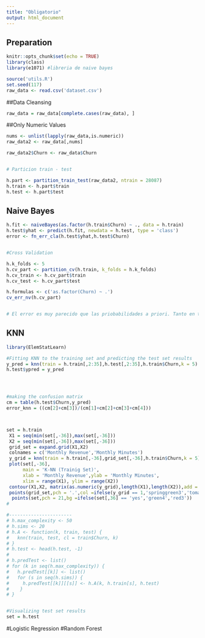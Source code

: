 ```yaml
---
title: "Obligatorio"
output: html_document
---
```


## Preparation

```r
knitr::opts_chunk$set(echo = TRUE)
library(class)
library(e1071) #libreria de naive bayes

source('utils.R')
set.seed(117)
raw_data <- read.csv('dataset.csv')
```

##Data Cleansing
```r
raw_data = raw_data[complete.cases(raw_data), ]


```

##Only Numeric Values
```r
nums <- unlist(lapply(raw_data,is.numeric))
raw_data2 <- raw_data[,nums]

raw_data2$Churn <- raw_data$Churn


# Particion train - test

h.part <- partition_train_test(raw_data2, ntrain = 28087)
h.train <- h.part$train
h.test <- h.part$test


```

## Naive Bayes
```r

h.fit <- naiveBayes(as.factor(h.train$Churn) ~ ., data = h.train)
h.test$yhat <- predict(h.fit, newdata = h.test, type = 'class') 
error <- fn_err_cla(h.test$yhat,h.test$Churn)


#Cross Validation

h.k_folds <- 5
h.cv_part <- partition_cv(h.train, k_folds = h.k_folds)
h.cv_train <- h.cv_part$train
h.cv_test <- h.cv_part$test

h.formulas <- c('as.factor(Churn) ~ .')
cv_err_nv(h.cv_part)


# El error es muy parecido que las priobabilidades a priori. Tanto en test como en cross validation. Por eso naive bayes no es bueno.

```
## KNN

```r
library(ElemStatLearn)

#Fitting KNN to the training set and predicting the test set results
y_pred = knn(train = h.train[,2:35],h.test[,2:35],h.train$Churn,k = 5)
h.test$ypred = y_pred




#making the confusion matrix
cm = table(h.test$Churn,y_pred)
error_knn = ((cm[2]+cm[3])/(cm[1]+cm[2]+cm[3]+cm[4]))



set = h.train
 X1 = seq(min(set[,-36]),max(set[,-36]))
 X2 = seq(min(set[,-36]),max(set[,-36]))
 grid_set = expand.grid(X1,X2)  
 colnames = c('Monthly Revenue','Monthly Minutes')
 y_grid = knn(train = h.train[,-36],grid_set[,-36],h.train$Churn,k = 5)
 plot(set[,-36],
      main = 'K-NN (Trainig Set)',
      xlab = 'Monthly Revenue',ylab = 'Monthly Minutes',
      xlim = range(X1), ylim = range(X2))
 contour(X1,X2, matrix(as.numeric(y_grid),length(X1),length(X2)),add = TRUE)
 points(grid_set,pch = '.',col =ifelse(y_grid == 1,'springgreen3','tomatoe'))
  points(set,pch = 21,bg =ifelse(set[,36] == 'yes','green4','red3'))
#   

#-----------------------
# h.max_complexity <- 50
# h.sims <- 20
# h.A <- function(k, train, test) {
#   knn(train, test, cl = train$Churn, k)
# }
# h.test <- head(h.test, -1)
# 
# h.predTest <- list()
# for (k in seq(h.max_complexity)) {
#   h.predTest[[k]] <- list()
#   for (s in seq(h.sims)) {
#     h.predTest[[k]][[s]] <- h.A(k, h.train[s], h.test)
#    }
# }


#Visualizing test set results
set = h.test

```

#Logistic Regression 
#Random Forest
